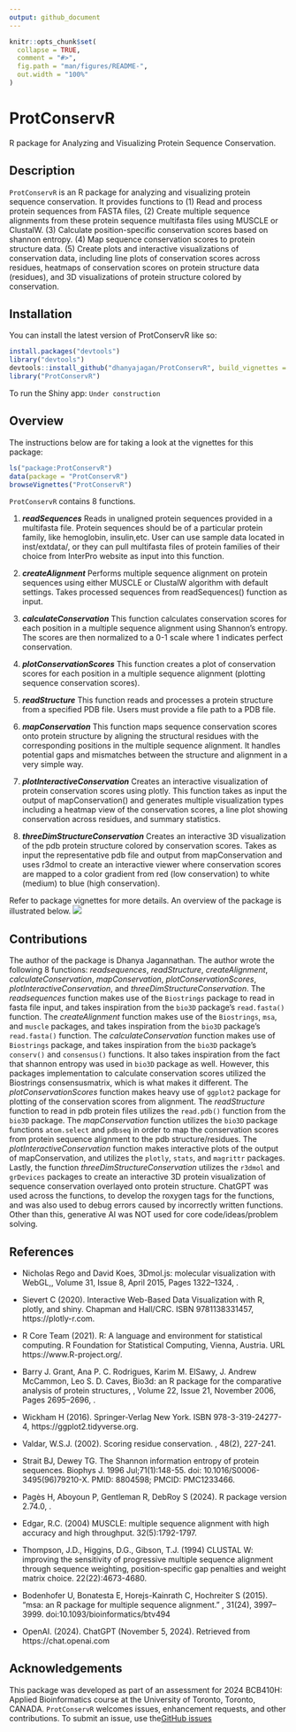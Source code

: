 ```yaml
---
output: github_document
---
```


<!-- README.md is generated from README.Rmd. Please edit that file -->

```r
knitr::opts_chunk$set(
  collapse = TRUE,
  comment = "#>",
  fig.path = "man/figures/README-",
  out.width = "100%"
)
```

# ProtConservR
R package for Analyzing and Visualizing Protein Sequence Conservation. 
<!-- badges: start -->
<!-- badges: end -->

## Description
`ProtConservR` is an R package for analyzing and visualizing protein 
sequence conservation. It provides functions to (1) Read and process protein 
sequences from FASTA files, (2) Create multiple sequence alignments from these 
protein sequence multifasta files using MUSCLE or ClustalW. (3) Calculate 
position-specific conservation scores based on shannon entropy. (4) Map sequence 
conservation scores to protein structure data. (5) Create plots and interactive 
visualizations of conservation data, including line plots of conservation scores 
across residues, heatmaps of conservation scores on protein structure data 
(residues), and 3D visualizations of protein structure colored by conservation.

## Installation

You can install the latest version of ProtConservR like so:

``` r
install.packages("devtools")
library("devtools")
devtools::install_github("dhanyajagan/ProtConservR", build_vignettes = TRUE)
library("ProtConservR")
```

To run the Shiny app: `Under construction`

## Overview

The instructions below are for taking a look at the vignettes for this package: 
``` r
ls("package:ProtConservR")
data(package = "ProtConservR") 
browseVignettes("ProtConservR")
```
`ProtConservR` contains 8 functions.

1.  ***readSequences*** Reads in unaligned protein sequences provided in a 
multifasta file. Protein sequences should be of a particular protein family, 
like hemoglobin, insulin,etc. User can use sample data located in inst/extdata/, 
or they can pull multifasta files of protein families of their choice from 
InterPro website as input into this function.

2. ***createAlignment*** Performs multiple sequence alignment on protein sequences 
using either MUSCLE or ClustalW algorithm with default settings. Takes processed 
sequences from readSequences() function as input.

3. ***calculateConservation*** This function calculates conservation scores for 
each position in a multiple sequence alignment using Shannon's entropy. The 
scores are then normalized to a 0-1 scale where 1 indicates perfect conservation.

4. ***plotConservationScores*** This function creates a plot of conservation 
scores for each position in a multiple sequence alignment (plotting sequence 
conservation scores).

5. ***readStructure*** This function reads and processes a protein structure 
from a specified PDB file. Users must provide a file path to a PDB file.

6. ***mapConservation*** This function maps sequence conservation scores onto 
protein structure by aligning the structural residues with the corresponding 
positions in the multiple sequence alignment. It handles potential gaps and 
mismatches between the structure and alignment in a very simple way.

7. ***plotInteractiveConservation*** Creates an interactive visualization of 
protein conservation scores using plotly. This function takes as input the 
output of mapConservation() and generates multiple visualization types including 
a heatmap view of the conservation scores, a line plot showing conservation across
residues, and summary statistics.

8. ***threeDimStructureConservation*** Creates an interactive 3D visualization 
of the pdb protein structure colored by conservation scores. Takes as input the 
representative pdb file and output from mapConservation and uses r3dmol to create 
an interactive viewer where conservation scores are mapped to a color gradient 
from red (low conservation) to white (medium) to blue (high conservation).


Refer to package vignettes for more details. An overview of the package is illustrated below. 
![](./inst/extdata/Dhanya_Overview.png)

## Contributions
The author of the package is Dhanya Jagannathan. The author wrote the following 8 functions: *readsequences*, *readStructure*, *createAlignment*, *calculateConservation*, *mapConservation*, *plotConservationScores*, *plotInteractiveConservation*, and *threeDimStructureConservation*. The *readsequences* function makes use of the `Biostrings` package to read in fasta file input, and takes inspiration from the `bio3D` package's `read.fasta()` function. The *createAlignment* function makes use of the `Biostrings`, `msa`, and `muscle` packages, and takes inspiration from the `bio3D` package's `read.fasta()` function. The *calculateConservation* function makes use of `Biostrings` package, and takes inspiration from the `bio3D` package's `conserv()` and `consensus()` functions. It also takes inspiration from the fact that shannon entropy was used in `bio3D` package as well. However, this packages implementation to calculate conservation scores utilized the Biostrings consensusmatrix, which is what makes it different. The *plotConservationScores* function makes heavy use of `ggplot2` package for plotting of the conservation scores from alignment. The *readStructure* function to read in pdb protein files utilizes the `read.pdb()` function from the `bio3D` package. The *mapConservation* function utilizes the `bio3D` package functions `atom.select` and `pdbseq` in order to map the conservation scores from protein sequence alignment to the pdb structure/residues. The *plotInteractiveConservation* function makes interactive plots of the output of mapConservation, and utilizes the `plotly`, `stats`, and `magrittr` packages. Lastly, the function *threeDimStructureConservation* utilizes the `r3dmol` and `grDevices` packages to create an interactive 3D protein visualization of sequence conservation overlayed onto protein structure. ChatGPT was used across the functions, to develop the roxygen tags for the functions, and was also used to debug errors caused by incorrectly written functions. Other than this, generative AI was NOT used for core code/ideas/problem solving.


## References

- Nicholas Rego and David Koes, 3Dmol.js: molecular visualization with WebGL,\emph{Bioinformatics}, Volume 31, Issue 8, April 2015, Pages 1322–1324, \href{https://doi.org/10.1093/bioinformatics/btu829}{link}.

- Sievert C (2020). Interactive Web-Based Data Visualization with R, plotly, and shiny. Chapman and Hall/CRC. ISBN 9781138331457, https://plotly-r.com.

- R Core Team (2021). R: A language and environment for statistical computing. R Foundation for Statistical Computing, Vienna, Austria. URL https://www.R-project.org/.

- Barry J. Grant, Ana P. C. Rodrigues, Karim M. ElSawy, J. Andrew McCammon, Leo S. D. Caves, Bio3d: an R package for the comparative analysis of protein structures, \emph{Bioinformatics}, Volume 22, Issue 21, November 2006, Pages 2695–2696, \href{https://doi.org/10.1093/bioinformatics/btl461}{link}.

- Wickham H (2016). \emph{ggplot2: Elegant Graphics for Data Analysis.} Springer-Verlag New York. ISBN 978-3-319-24277-4, https://ggplot2.tidyverse.org.

- Valdar, W.S.J. (2002). Scoring residue conservation. \emph{Proteins: Structure, Function, and Bioinformatics}, 48(2), 227-241.

- Strait BJ, Dewey TG. The Shannon information entropy of protein sequences. Biophys J. 1996 Jul;71(1):148-55. doi: 10.1016/S0006-3495(96)79210-X. PMID: 8804598; PMCID: PMC1233466. \href{https://pmc.ncbi.nlm.nih.gov/articles/PMC1233466/}{link}

- Pagès H, Aboyoun P, Gentleman R, DebRoy S (2024). \emph{Biostrings: Efficient manipulation of biological strings.} R package version 2.74.0, \href{https://bioconductor.org/packages/Biostrings}{Link}.

- Edgar, R.C. (2004) MUSCLE: multiple sequence alignment with high accuracy and high throughput. \emph{Nucleic Acids Res.} 32(5):1792-1797.

- Thompson, J.D., Higgins, D.G., Gibson, T.J. (1994) CLUSTAL W: improving the sensitivity of progressive multiple sequence alignment through sequence weighting, position-specific gap penalties and weight matrix choice. \emph{Nucleic Acids Res.} 22(22):4673-4680.

- Bodenhofer U, Bonatesta E, Horejs-Kainrath C, Hochreiter S (2015). “msa: an R package for multiple sequence alignment.” \emph{Bioinformatics}, 31(24), 3997–3999. doi:10.1093/bioinformatics/btv494

- OpenAI. (2024). ChatGPT (November 5, 2024). Retrieved from https://chat.openai.com

## Acknowledgements
This package was developed as part of an assessment for 2024 BCB410H: Applied Bioinformatics course at the University of Toronto, Toronto, CANADA. `ProtConservR` welcomes issues, enhancement requests, and other contributions. To submit an issue, use the[GitHub issues](https://github.com/dhanyajagan/ProtConservR/issues)

